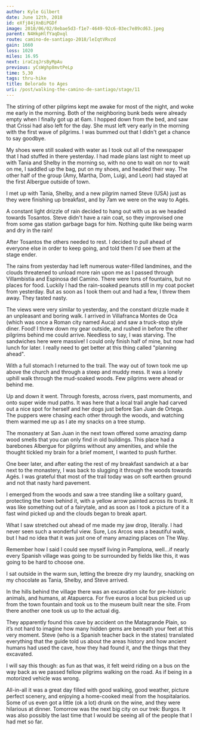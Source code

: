 ```yaml
---
author: Kyle Gilbert
date: June 12th, 2018
id: eXfj84jXnBiPGDf
image: 2018/06/02/8ebae5d3-f1e7-4649-92c6-03ec7e89cd63.jpeg
parent: N4HkpHlfYaqDxql
route: camino-de-santiago-2018/leIqtVRvzd
gain: 1660
loss: 1020
miles: 16.95
next: iraCzqJrsByMpAu
previous: yCsWghp8mvtPeLp
time: 5,30
tags: thru-hike
title: Belorado to Ages
uri: /post/walking-the-camino-de-santiago/stage/11
---
```


<Stats />

<Route />

The stirring of other pilgrims kept me awake for most of the night, and
woke me early in the morning. Both of the neighboring bunk beds were already
empty when I finally got up at 6am. I hopped down from the bed, and saw that
Crissi had also left for the day. She must left very early in the morning with
the first wave of pilgrims. I was bummed out that I didn't get a chance to say
goodbye.

My shoes were still soaked with water as I took out all of the newspaper that
I had stuffed in there yesterday. I had made plans last night to meet up with
Tania and Shelby in the morning so, with no one to wait on nor to wait on me,
I saddled up the bag, put on my shoes, and headed their way. The other half
of the group (Amy, Martha, Dom, Luigi, and Leon) had stayed at the first
Albergue outside of town.

I met up with Tania, Shelby, and a new pilgrim named Steve (USA) just as they
were finishing up breakfast, and by 7am we were on the way to Agés.

A constant light drizzle of rain decided to hang out with us as we headed
towards Tosantos. Steve didn't have a rain coat, so they improvised one from
some gas station garbage bags for him. Nothing quite like being warm and dry in
the rain!

After Tosantos the others needed to rest. I decided to pull ahead of everyone
else in order to keep going, and told them I'd see them at the stage ender.

The rains from yesterday had left numerous water-filled landmines, and the
clouds threatened to unload more rain upon me as I passed through Villambistia
and Espinosa del Camino. There were tons of fountains, but no places for food.
Luckily I had the rain-soaked peanuts still in my coat pocket from yesterday.
But as soon as I took them out and had a few, I threw them away. They tasted
nasty.

The views were very similar to yesterday, and the constant drizzle made it an
unpleasant and boring walk. I arrived in Villafranca Montes de Oca (which was
once a Roman city named Auca) and saw a truck-stop style diner. Food! I threw
down my gear outside, and rushed in before the other pilgrims behind me could
arrive. Needless to say, I was starving. The sandwiches here were massive! I
could only finish half of mine, but now had lunch for later. I really need to
get better at this thing called "planning ahead".

With a full stomach I returned to the trail. The way out of town took me up
above the church and through a steep and muddy mess. It was a lonely uphill
walk through the mud-soaked woods. Few pilgrims were ahead or behind me.

Up and down it went. Through forests, across rivers, past momuments, and onto
super wide mud paths. It was here that a local trail angle had carved out a
nice spot for herself and her dogs just before San Juan de Ortega. The puppers
were chasing each other through the woods, and watching them warmed me up as I
ate my snacks on a tree stump.

The monastery at San Juan in the next town offered some amazing damp wood smells
that you can only find in old buildings. This place had a barebones Albergue
for pilgrims without any amenities, and while the thought tickled my brain for
a brief moment, I wanted to push further.

One beer later, and after eating the rest of my breakfast sandwich at a bar next
to the monastery, I was back to slugging it through the woods towards Agés. I
was grateful that most of the trail today was on soft earthen ground and not
that nasty hard pavement.

I emerged from the woods and saw a tree standing like a solitary guard,
protecting the town behind it, with a yellow arrow painted across its trunk. It
was like something out of a fairytale, and as soon as I took a picture of it a
fast wind picked up and the clouds began to break apart.

What I saw stretched out ahead of me made my jaw drop, literally. I had never
seen such a wonderful view. Sure, Los Arcos was a beautiful walk, but I had no
idea that it was just one of many amazing places on The Way.

Remember how I said I could see myself living in Pamplona, well…if nearly every
Spanish village was going to be surrounded by fields like this, it was going to
be hard to choose one.

I sat outside in the warm sun, letting the breeze dry my laundry, snacking on my
chocolate as Tania, Shelby, and Steve arrived.

In the hills behind the village there was an excavation site for pre-historic
animals, and humans, at Atapuerca. For five euros a local bus picked us up from
the town fountain and took us to the museum built near the site. From there
another one took us up to the actual dig.

They apparently found this cave by accident on the Matagrande Plain, so it’s not
hard to imagine how many hidden gems are beneath your feet at this very moment.
Steve (who is a Spanish teacher back in the states) translated everything that
the guide told us about the areas history and how ancient humans had used the
cave, how they had found it, and the things that they excavated.

I will say this though: as fun as that was, it felt weird riding on a bus on the
way back as we passed fellow pilgrims walking on the road. As if being in a
motorized vehicle was wrong.

All-in-all it was a great day filled with good walking, good weather, picture
perfect scenery, and enjoying a home-cooked meal from the hospitalarios. Some
of us even got a little (ok a lot) drunk on the wine, and they were hilarious
at dinner. Tomorrow was the next big city on our trek: Burgos. It was also
possibly the last time that I would be seeing all of the people that I had met
so far.

